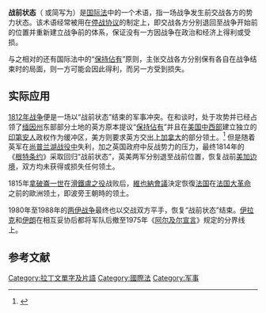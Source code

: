 {{军事}}
'''战前状态'''（{{lang-la|'''status quo ante bellum'''}} 或简写为{{lang-la|'''status quo ante'''}}）是[[国际法|国际法]]中的一个术语，指一场战争发生前交战各方的势力状态。该术语经常被用在[[停战协议|停战协议]]的制定上，即交战各方分别退回至战争开始前的位置并重新建立战争前的体系，保证没有一方因战争在政治和经济上得利或受损。

与之相对的还有国际法中的“[[保持佔有|保持佔有]]”原则，主张交战各方分别保有各自在战争结束时的局面，则一方可能会因此得利，而另一方受到损失。

== 实际应用 ==
[[1812年战争|1812年战争]]便是一场以“战前状态”结束的军事冲突。在和谈时，处于攻势并已经占领了[[缅因州|缅因州]]东部部分土地的英方原本提议“[[保持佔有|保持佔有]]”并且在[[美国中西部|美国中西部]]建立独立的[[印第安人|印第安人]]政权作为缓冲区，美方则要求英方交出[[上加拿大|上加拿大]]的部分领土。<ref>{{cite web|url=http://www.pbs.org/wned/war-of-1812/essays/treaty-ghent//|title=Treaty of Ghent: War of 1812|publisher=''PBS''|accessdate=January 28, 2013|archive-date=2020-11-12|archive-url=https://web.archive.org/web/20201112215945/https://www.pbs.org/wned/war-of-1812/essays/treaty-ghent//|dead-url=no}}</ref> 但是随着英军在[[尚普蘭湖戰役|尚普兰湖战役中]]失利，加之英国政府中反战势力的压力，最终1814年的《[[根特条约|根特条约]]》采取回归“战前状态”，英美两军分别退至战前位置，恢复战前[[美加边境|美加边境]]，双方均未获得或损失任何领土。

1815年[[拿破崙一世|拿破崙一世]]在[[滑鐵盧之役|滑鐵盧之役]]战败后，[[維也納會議|維也納會議]]決定恢復[[法国|法国]]在[[法国大革命|法国大革命]]之前的歐洲领土，即波旁王朝時的领土。

1980年至1988年的[[两伊战争|两伊战争]]最终也以交战双方平手，恢复“战前状态”结束。[[伊拉克复兴党政权_(1968–2003)|伊拉克]]和[[伊朗|伊朗]]在相互妥协后都将军队后撤至1975年《[[阿尔及尔宣言|阿尔及尔宣言]]》规定的分界线上。
{{portal|国际关系}}
{{portal|法律}}
{{portal|军事}}

== 参考文献 ==
{{reflist}}

[[Category:拉丁文單字及片語|Category:拉丁文單字及片語]]
[[Category:國際法|Category:國際法]]
[[Category:军事|Category:军事]]